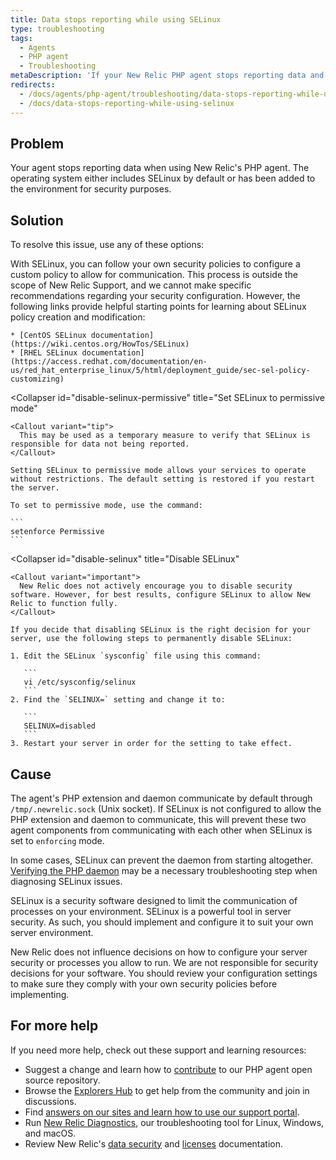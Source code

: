 ```yaml
---
title: Data stops reporting while using SELinux
type: troubleshooting
tags:
  - Agents
  - PHP agent
  - Troubleshooting
metaDescription: 'If your New Relic PHP agent stops reporting data and you are using SELinux, consider these troubleshooting options.'
redirects:
  - /docs/agents/php-agent/troubleshooting/data-stops-reporting-while-using-selinux
  - /docs/data-stops-reporting-while-using-selinux
---
```


## Problem

Your agent stops reporting data when using New Relic's PHP agent. The operating system either includes SELinux by default or has been added to the environment for security purposes.

## Solution

To resolve this issue, use any of these options:

<CollapserGroup>
  <Collapser
    id="config-selinux-allow"
    title="Configure SELinux to allow New Relic to communicate"
  >
    With SELinux, you can follow your own security policies to configure a custom policy to allow for communication. This process is outside the scope of New Relic Support, and we cannot make specific recommendations regarding your security configuration. However, the following links provide helpful starting points for learning about SELinux policy creation and modification:

    * [CentOS SELinux documentation](https://wiki.centos.org/HowTos/SELinux)
    * [RHEL SELinux documentation](https://access.redhat.com/documentation/en-us/red_hat_enterprise_linux/5/html/deployment_guide/sec-sel-policy-customizing)
  </Collapser>

  <Collapser
    id="disable-selinux-permissive"
    title="Set SELinux to permissive mode"
  >
    <Callout variant="tip">
      This may be used as a temporary measure to verify that SELinux is responsible for data not being reported.
    </Callout>

    Setting SELinux to permissive mode allows your services to operate without restrictions. The default setting is restored if you restart the server.

    To set to permissive mode, use the command:

    ```
    setenforce Permissive
    ```
  </Collapser>

  <Collapser
    id="disable-selinux"
    title="Disable SELinux"
  >
    <Callout variant="important">
      New Relic does not actively encourage you to disable security software. However, for best results, configure SELinux to allow New Relic to function fully.
    </Callout>

    If you decide that disabling SELinux is the right decision for your server, use the following steps to permanently disable SELinux:

    1. Edit the SELinux `sysconfig` file using this command:

       ```
       vi /etc/sysconfig/selinux
       ```
    2. Find the `SELINUX=` setting and change it to:

       ```
       SELINUX=disabled
       ```
    3. Restart your server in order for the setting to take effect.
  </Collapser>
</CollapserGroup>

## Cause

The agent's PHP extension and daemon communicate by default through `/tmp/.newrelic.sock` (Unix socket). If SELinux is not configured to allow the PHP extension and daemon to communicate, this will prevent these two agent components from communicating with each other when SELinux is set to `enforcing` mode.

In some cases, SELinux can prevent the daemon from starting altogether. [Verifying the PHP daemon](https://docs.newrelic.com/docs/agents/php-agent/troubleshooting/verifying-php-daemon) may be a necessary troubleshooting step when diagnosing SELinux issues.

SELinux is a security software designed to limit the communication of processes on your environment. SELinux is a powerful tool in server security. As such, you should implement and configure it to suit your own server environment.

New Relic does not influence decisions on how to configure your server security or processes you allow to run. We are not responsible for security decisions for your software. You should review your configuration settings to make sure they comply with your own security policies before implementing.

## For more help

If you need more help, check out these support and learning resources:

* Suggest a change and learn how to [contribute](https://github.com/newrelic/newrelic-php-agent/issues) to our PHP agent open source repository.
* Browse the [Explorers Hub](https://discuss.newrelic.com/) to get help from the community and join in discussions.
* Find [answers on our sites and learn how to use our support portal](https://docs.newrelic.com/docs/using-new-relic/welcome-new-relic/get-started/find-help-use-support-portal/).
* Run [New Relic Diagnostics](https://docs.newrelic.com/docs/using-new-relic/cross-product-functions/troubleshooting/new-relic-diagnostics/), our troubleshooting tool for Linux, Windows, and macOS.
* Review New Relic's [data security](https://docs.newrelic.com/docs/security/) and [licenses](https://docs.newrelic.com/docs/licenses/) documentation.
